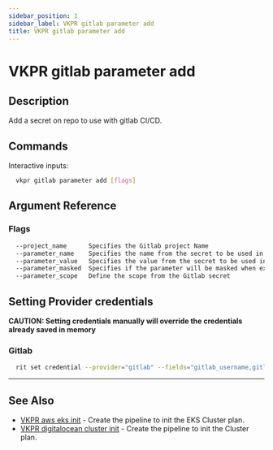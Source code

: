 ```yaml
---
sidebar_position: 1
sidebar_label: VKPR gitlab parameter add
title: VKPR gitlab parameter add
---
```


# VKPR gitlab parameter add

## Description

Add a secret on repo to use with gitlab CI/CD.

## Commands

Interactive inputs:

```bash
  vkpr gitlab parameter add [flags]
```

## Argument Reference

### Flags

```sh
  --project_name      Specifies the Gitlab project Name
  --parameter_name    Specifies the name from the secret to be used in Gitlab pipeline
  --parameter_value   Specifies the value from the secret to be used in Gitlab pipeline
  --parameter_masked  Specifies if the parameter will be masked when execute the pipeline
  --parameter_scope   Define the scope from the Gitlab secret
```

## Setting Provider credentials

**CAUTION: Setting credentials manually will override the credentials already saved in memory**

### Gitlab

```bash
  rit set credential --provider="gitlab" --fields="gitlab_username,gitlab_token" --values="your-username,your-token"
```

---

## See Also

- [VKPR aws eks init](/docs/commands/aws/eks/init) - Create the pipeline to init the EKS Cluster plan.
- [VKPR digitalocean cluster init](/docs/commands/digitalocean/cluster/init) - Create the pipeline to init the Cluster plan.
